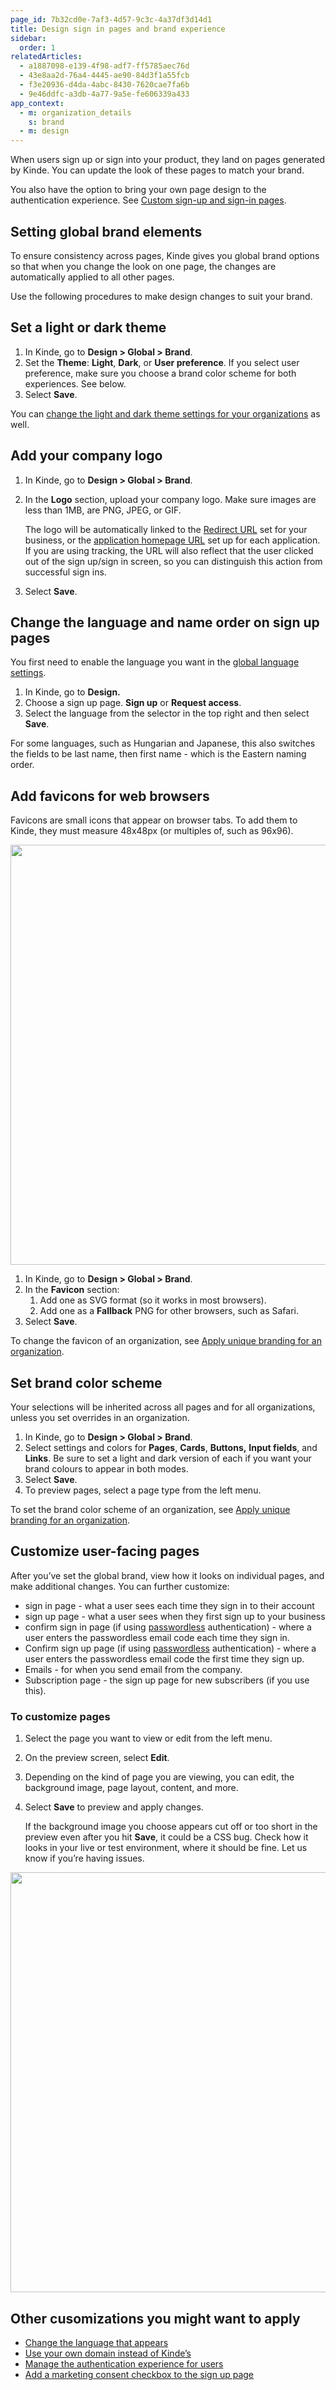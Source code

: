 ```yaml
---
page_id: 7b32cd0e-7af3-4d57-9c3c-4a37df3d14d1
title: Design sign in pages and brand experience
sidebar:
  order: 1
relatedArticles:
  - a1887098-e139-4f98-adf7-ff5785aec76d
  - 43e8aa2d-76a4-4445-ae90-84d3f1a55fcb
  - f3e20936-d4da-4abc-8430-7620cae7fa6b
  - 9e46ddfc-a3db-4a77-9a5e-fe606339a433
app_context:
  - m: organization_details
    s: brand
  - m: design
---
```


When users sign up or sign into your product, they land on pages generated by Kinde. You can update the look of these pages to match your brand.

You also have the option to bring your own page design to the authentication experience. See [Custom sign-up and sign-in pages](/authenticate/custom-configurations/custom-authentication-pages/).

## Setting global brand elements

To ensure consistency across pages, Kinde gives you global brand options so that when you change the look on one page, the changes are automatically applied to all other pages.

Use the following procedures to make design changes to suit your brand.

## Set a light or dark theme

1. In Kinde, go to **Design > Global > Brand**.
2. Set the **Theme**: **Light**, **Dark**, or **User preference**. If you select user preference, make sure you choose a brand color scheme for both experiences. See below.
3. Select **Save**.

You can [change the light and dark theme settings for your organizations](/design/brand/apply-branding-for-an-organization/) as well.

## Add your company logo

1. In Kinde, go to **Design > Global > Brand**.
2. In the **Logo** section, upload your company logo. Make sure images are less than 1MB, are PNG, JPEG, or GIF.

   <Aside>

   The logo will be automatically linked to the [Redirect URL](/get-started/connect/callback-urls/) set for your business, or the [application homepage URL](/design/pages/link-to-homepage/) set up for each application. If you are using tracking, the URL will also reflect that the user clicked out of the sign up/sign in screen, so you can distinguish this action from successful sign ins.

   </Aside>

3. Select **Save**.

## Change the language and name order on sign up pages

You first need to enable the language you want in the [global language settings](/design/pages/internationalization/).

1. In Kinde, go to **Design.**
2. Choose a sign up page. **Sign up** or **Request access**.
3. Select the language from the selector in the top right and then select **Save**.

For some languages, such as Hungarian and Japanese, this also switches the fields to be last name, then first name - which is the Eastern naming order.

## Add favicons for web browsers

Favicons are small icons that appear on browser tabs. To add them to Kinde, they must measure 48x48px (or multiples of, such as 96x96).

<img
  src="https://imagedelivery.net/skPPZTHzSlcslvHjesZQcQ/310d10e2-ab73-4aec-9872-7352aca57200/public"
  alt=""
  width="672px"
  height="auto"
  fetchpriority="low"
  loading="lazy"
  decoding="async"
/>

1. In Kinde, go to **Design > Global > Brand**.
2. In the **Favicon** section:
   1. Add one as SVG format (so it works in most browsers).
   2. Add one as a **Fallback** PNG for other browsers, such as Safari.
3. Select **Save**.

To change the favicon of an organization, see [Apply unique branding for an organization](/design/brand/apply-branding-for-an-organization/).

## Set brand color scheme

Your selections will be inherited across all pages and for all organizations, unless you set overrides in an organization.

1. In Kinde, go to **Design > Global > Brand**.
2. Select settings and colors for **Pages**, **Cards**, **Buttons,** **Input fields**, and **Links**. Be sure to set a light and dark version of each if you want your brand colours to appear in both modes.
3. Select **Save**.
4. To preview pages, select a page type from the left menu.

To set the brand color scheme of an organization, see [Apply unique branding for an organization](/design/brand/apply-branding-for-an-organization/).

## Customize user-facing pages

After you’ve set the global brand, view how it looks on individual pages, and make additional changes. You can further customize:

- sign in page - what a user sees each time they sign in to their account
- sign up page - what a user sees when they first sign up to your business
- confirm sign in page (if using [passwordless](/authenticate/authentication-methods/passwordless-authentication/) authentication) - where a user enters the passwordless email code each time they sign in.
- Confirm sign up page (if using [passwordless](/authenticate/authentication-methods/passwordless-authentication/) authentication) - where a user enters the passwordless email code the first time they sign up.
- Emails - for when you send email from the company.
- Subscription page - the sign up page for new subscribers (if you use this).

### To customize pages

1. Select the page you want to view or edit from the left menu.
2. On the preview screen, select **Edit**.
3. Depending on the kind of page you are viewing, you can edit, the background image, page layout, content, and more.
4. Select **Save** to preview and apply changes.

   <Aside>

   If the background image you choose appears cut off or too short in the preview even after you hit **Save**, it could be a CSS bug. Check how it looks in your live or test environment, where it should be fine. Let us know if you’re having issues.

   </Aside>

<img
  src="https://imagedelivery.net/skPPZTHzSlcslvHjesZQcQ/cc9ef0ab-51fc-4302-3a96-0273eaae6900/public"
  alt=""
  width="672px"
  height="auto"
  fetchpriority="low"
  loading="lazy"
  decoding="async"
/>

## Other cusomizations you might want to apply

- [Change the language that appears](/design/pages/internationalization/)
- [Use your own domain instead of Kinde’s](/build/domains/pointing-your-domain/)
- [Manage the authentication experience for users](/authenticate/custom-configurations/authentication-experience/)
- [Add a marketing consent checkbox to the sign up page](/design/pages/marketing-consent/)
